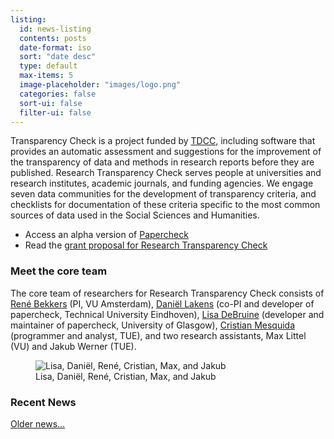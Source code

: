 ```yaml
---
listing:
  id: news-listing
  contents: posts
  date-format: iso
  sort: "date desc"
  type: default
  max-items: 5
  image-placeholder: "images/logo.png"
  categories: false
  sort-ui: false
  filter-ui: false
---
```


Transparency Check is a project funded by [TDCC](https://www.nwo.nl/en/news/fourteen-granted-projects-can-start-working-on-their-digitalisation-ambitions), including software that provides an automatic assessment and suggestions for the improvement of the transparency of data and methods in research reports before they are published. Research Transparency Check serves people at universities and research institutes, academic journals, and funding agencies. We engage seven data communities for the development of transparency criteria, and checklists for documentation of these criteria specific to the most common sources of data used in the Social Sciences and Humanities.

- Access an alpha version of [Papercheck](https://scienceverse.github.io/papercheck/)
- Read the [grant proposal for Research Transparency Check](https://osf.io/cpv4d/)

### Meet the core team 

The core team of researchers for Research Transparency Check consists of [René Bekkers](https://research.vu.nl/en/persons/rene-bekkers) (PI, VU Amsterdam), [Daniël Lakens](https://sites.google.com/site/lakens2/Home) (co-PI and developer of papercheck, Technical University Eindhoven), [Lisa DeBruine](https://debruine.github.io) (developer and maintainer of papercheck, University of Glasgow), [Cristian Mesquida](https://ssreplicationcentre.com/author/cristian-mesquida/) (programmer and analyst, TUE), and two research assistants, Max Littel (VU) and Jakub Werner (TUE).

![Lisa, Daniël, René, Cristian, Max, and Jakub](images/papercheck_team.png)

### Recent News

::: {#news-listing}
:::



[Older news...](posts.html)
